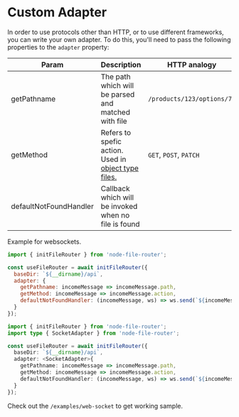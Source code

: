 
# Custom Adapter

In order to use protocols other than HTTP, or to use different frameworks, you can write your own adapter.
To do this, you'll need to pass the following properties to the `adapter` property:

| Param     | Description | HTTP analogy |
|-----------|-------------| ------------- |
| getPathname  | The path which will be parsed and matched with file           | `/products/123/options/78` |
| getMethod | Refers to spefic action. Used in [object type files.](/docs/intro#object-with-methods)           | `GET`, `POST`, `PATCH` |
| defaultNotFoundHandler  | Callback which will be invoked when no file is found           | |

Example for websockets.

<Tabs>
  <TabItem value="javascript" label="JavaScript" default>

```javascript {5-9} showLineNumbers
import { initFileRouter } from 'node-file-router';

const useFileRouter = await initFileRouter({
  baseDir: `${__dirname}/api`,
  adapter: {
    getPathname: incomeMessage => incomeMessage.path,
    getMethod: incomeMessage => incomeMessage.action,
    defaultNotFoundHandler: (incomeMessage, ws) => ws.send(`${incomeMessage.path} is not found.`)
  }
});
```

  </TabItem>
  <TabItem value="typescript" label="TypeScript">

```typescript {6-10} showLineNumbers
import { initFileRouter } from 'node-file-router';
import type { SocketAdapter } from 'node-file-router';

const useFileRouter = await initFileRouter({
  baseDir: `${__dirname}/api`,
  adapter: <SocketAdapter>{
    getPathname: incomeMessage => incomeMessage.path,
    getMethod: incomeMessage => incomeMessage.action,
    defaultNotFoundHandler: (incomeMessage, ws) => ws.send(`${incomeMessage.path} is not found.`)
  }
});
```

  </TabItem>
</Tabs>

Check out the `/examples/web-socket` to get working sample.